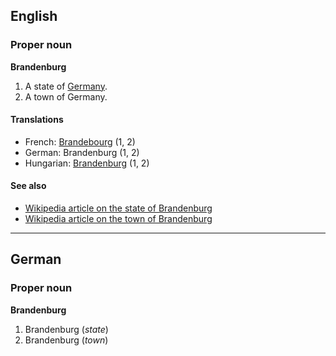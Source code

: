 ==English==
===Proper noun===
'''Brandenburg'''

#A state of [[Germany]].
#A town of Germany.

====Translations====

*French: [[Brandebourg]] (1, 2)
*German: Brandenburg (1, 2)
*Hungarian: [[Brandenburg]] (1, 2)

====See also====
*[[en:Brandenburg|Wikipedia article on the state of Brandenburg]]
*[[en:Brandenburg_(town)|Wikipedia article on the town of Brandenburg]]

----
==German==
===Proper noun===
'''Brandenburg'''

#Brandenburg (''state'')
#Brandenburg (''town'')